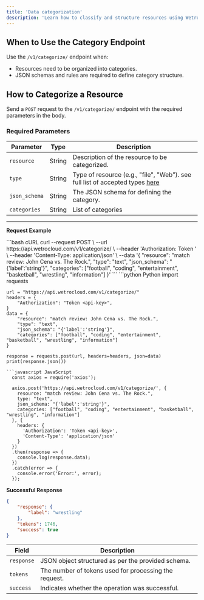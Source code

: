 ```yaml
---
title: 'Data categorization'
description: 'Learn how to classify and structure resources using WetroCloud.'
---
```

## When to Use the Category Endpoint

Use the `/v1/categorize/` endpoint when:

- Resources need to be organized into categories.
- JSON schemas and rules are required to define category structure.

## How to Categorize a Resource

Send a `POST` request to the `/v1/categorize/` endpoint with the required parameters in the body.

### Required Parameters

| Parameter          | Type   | Description                                    |
|---------------------|--------|------------------------------------------------|
| `resource`          | String | Description of the resource to be categorized. |
| `type`              | String | Type of resource (e.g., "file", "Web"). see full list of accepted types [here](/insert)    |
| `json_schema`       | String | The JSON schema for defining the category.     |
| `categories`        | String | List of categories             |

---
**Request Example**

<CodeGroup>
  ```bash cURL
    curl --request POST \
      --url https://api.wetrocloud.com/v1/categorize/ \
      --header 'Authorization: Token <api-key>' \
      --header 'Content-Type: application/json' \
      --data '{
        "resource": "match review: John Cena vs. The Rock.",
        "type": "text",
        "json_schema": "{'label':'string'}",
        "categories": ["football", "coding", "entertainment", "basketball", "wrestling", "information"]
      }'
  ```
  ```python Python
    import requests

    url = "https://api.wetrocloud.com/v1/categorize/"
    headers = {
        "Authorization": "Token <api-key>",
    }
    data = {
        "resource": "match review: John Cena vs. The Rock.",
        "type": "text",
        "json_schema": "{'label':'string'}",
        "categories": ["football", "coding", "entertainment", "basketball", "wrestling", "information"]
    }

    response = requests.post(url, headers=headers, json=data)
    print(response.json())
  ```
  ```javascript JavaScript
    const axios = require('axios');

    axios.post('https://api.wetrocloud.com/v1/categorize/', {
      resource: "match review: John Cena vs. The Rock.",
      type: "text",
      json_schema: "{'label':'string'}",
      categories: ["football", "coding", "entertainment", "basketball", "wrestling", "information"]
    }, {
      headers: {
        'Authorization': 'Token <api-key>',
        'Content-Type': 'application/json'
      }
    })
    .then(response => {
      console.log(response.data);
    })
    .catch(error => {
      console.error('Error:', error);
    });
  ```
</CodeGroup>

**Successful Response**
```json
{
    "response": {
        "label": "wrestling"
    },
    "tokens": 1746,
    "success": true
}
```

| Field     | Description                                           |
|-----------|-------------------------------------------------------|
| `response` | JSON object structured as per the provided schema.   |
| `tokens`  | The number of tokens used for processing the request. |
| `success` | Indicates whether the operation was successful.       |

